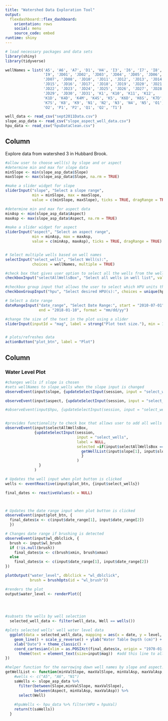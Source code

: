 ```yaml
---
title: "Watershed Data Exploration Tool"
output: 
  flexdashboard::flex_dashboard:
    orientation: rows
    social: menu
    source_code: embed
runtime: shiny
---
```

  
```r
# load necessary packages and data sets
library(shiny)
library(tidyverse)

wellNames = list('A5', 'A6', 'A7', 'D1', 'H4', 'I3', 'I6', 'I7', 'I8', 
                 'I9', 'JD01', 'JD02', 'JD03', 'JD04', 'JD05', 'JD06',
                 'JD07', 'JD08', 'JD10', 'JD11', 'JD12', 'JD13', 'JD14',
                 'JD15', 'JD16', 'JD17', 'JD18', 'JD19', 'JD20', 'JD21',
                 'JD22', 'JD23', 'JD24', 'JD25', 'JD26', 'JD27', 'JD28',
                 'JD29', 'JD30', 'JD31', 'K1', 'K10', 'K11', 'K12', 
                 'K1D', 'K4D', 'K4M', 'K4S', 'K5', 'K6D', 'K6S', 'K7D', 
                 'K7S', 'K8', 'K9', 'N1', 'N2', 'N3', 'N4', 'N5', 'O1', 
                 'O2', 'P1', 'P2', 'Q1', 'Q2', 'T1')

well_data <- read_csv("sept2011Data.csv")
slope_asp_data <- read_csv("slope_aspect_well_data.csv")
hpu_data <- read_csv("hpuDataClean.csv")
```

Column {.sidebar}
---------------------------------------------------------------------
  
Explore data from watershed 3 in Hubbard Brook.
  
```r
#allow user to choose well(s) by slope and or aspect
#determine min and max for slope data
minSlope <- min(slope_asp_data$Slope)
maxSlope <- max(slope_asp_data$Slope, na.rm = TRUE)

#make a slider widget for slope
sliderInput("slope", "Select a slope range", 
            min = minSlope, max = maxSlope,
            value = c(minSlope, maxSlope), ticks = TRUE, dragRange = TRUE)

#determine min and max for aspect data
minAsp <- min(slope_asp_data$Aspect)
maxAsp <- max(slope_asp_data$Aspect, na.rm = TRUE)

#make a slider widget for aspect
sliderInput("aspect", "Select an aspect range", 
            min = minAsp, max = maxAsp,
            value = c(minAsp, maxAsp), ticks = TRUE, dragRange = TRUE)


# Select multiple wells based on well names
selectInput("select_wells", "Select Well(s):", 
            choices = wellNames, multiple = TRUE)

#check box that gives user option to select all the wells from the well list
checkboxInput("selectAllWellsBox", "Select all wells in well list", value = FALSE, width = NULL)

#checkbox group input that allows the user to select which HPU units they want to see
checkboxGroupInput("hpu", "Select desired HPU(s):", choices = unique(hpu_data$HPU))

# Select a date range
dateRangeInput("date_range", "Select Date Range:", start = "2010-07-01", 
               end = "2018-01-10", format = "mm/dd/yy")

#change the size of the text in the plot using a slider
sliderInput(inputId = "mag", label = strong("Plot text size."), min = 11, max = 24, value = 12)


# plots/refreshes data
actionButton("plot_btn", label = "Plot")
```

Column
---------------------------------------------------------------------
  
### Water Level Plot

```r
#changes wells if slope is chosen
#sets wellNames to slope_wells when the slope input is changed
observeEvent(input$slope, {updateSelectInput(session, input = "select_wells", label = NULL, choices = getWellList(input$slope[1], input$slope[2], input$aspect[1], input$aspect[2], input$hpu), selected = NULL)})

observeEvent(input$aspect, {updateSelectInput(session, input = "select_wells", label = NULL, choices = getWellList(input$slope[1], input$slope[2],input$aspect[1], input$aspect[2], input$hpu), selected = NULL)})

#observeEvent(input$hpu, {updateSelectInput(session, input = "select_wells", label = NULL, choices = })


#provides functionality to check box that allows user to add all wells currently in the wells list to the graph
observeEvent(input$selectAllWellsBox, 
             {updateSelectInput(session, 
                                input = "select_wells", 
                                label = NULL, 
                                selected =if(input$selectAllWellsBox == TRUE){c(
                                  getWellList(input$slope[1], input$slope[2], input$aspect[1], input$aspect[2], input$hpu))
                                  }
                                )
               }
             )

# Updates the well input when plot button is clicked
wells <- eventReactive(input$plot_btn, {input$select_wells})

final_dates <- reactiveValues(x = NULL)



# Updates the date range input when plot button is clicked
observeEvent(input$plot_btn, {
  final_dates$x <- c(input$date_range[1], input$date_range[2])
  })

# Changes date range if brushing is detected
observeEvent(input$wl_dblclick, {
  brush <- input$wl_brush
  if (!is.null(brush))
    final_dates$x <- c(brush$xmin, brush$xmax)
  else
    final_dates$x <- c(input$date_range[1], input$date_range[2])
})

plotOutput("water_level", dblclick = "wl_dblclick", 
           brush = brushOpts(id = "wl_brush"))

#renders the plot
output$water_level <- renderPlot({
  



#subsets the wells by well selection
  selected_well_data <- filter(well_data, Well == wells())

#plots selected wells' well water level data
  ggplot(data = selected_well_data, mapping = aes(x = date, y = level, color = Well)) + 
    geom_line() + scale_y_reverse() + ylab("Water Table Depth (cm)") +
    xlab("Date") + theme_classic() +
    coord_cartesian(xlim = as.POSIXct(final_dates$x, origin = "1970-01-01"), expand = FALSE)+
      theme(text = element_text(size=input$mag))  #add this line to all graphs in order to change the font sizes 
})
```

```r
#helper function for the narrowing down well names by slope and aspect. Takes the min and max vals and uses slope_asp_data to get the updated well names.
getWellList <- function(minValSlope, maxValSlope, minValAsp, maxValAsp, hpuData) { 
    #wells <- c("A5", "A6", "N1")
    saWells <- slope_asp_data %>% 
      filter(between(Slope,minValSlope, maxValSlope), 
             between(Aspect, minValAsp, maxValAsp)) %>% 
      select(Well)
    
    #hpuWells <- hpu_data %>% filter(HPU = hpuVal)
    return(t(saWells))
  }
```

